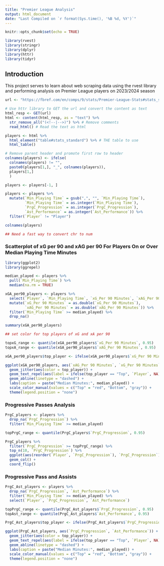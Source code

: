```yaml
---
title: "Premier League Analysis"
output: html_document
date: "Last Compiled on `r format(Sys.time(), '%B %d, %Y')`"
---
```


```r
knitr::opts_chunk$set(echo = TRUE)

library(rvest)
library(stringr)
library(dplyr)
library(httr)
library(tidyr)
```

## Introduction

This project serves to learn about web scraping data using the rvest library and performing analysis on Premier League players on 2023/2024 season

```r

url <- "https://fbref.com/en/comps/9/stats/Premier-League-Stats#stats_standard"

# Use httr library to GET the url and convert the content as text
html_resp <- GET(url)
html <- content(html_resp, as = "text") %>% 
  str_remove_all("(<!--|-->)") %>% # Remove comments
  read_html() # Read the text as html

players <- html %>% 
  html_element("table#stats_standard") %>% # THE table to use
  html_table()

# Remove parent header and promote first row to header
colnames(players) <- ifelse(
  colnames(players) != "",
  paste0(players[1,], "_", colnames(players)),
  players[1,]
  )

players <- players[-1, ]

players <- players %>%
  mutate(`Min_Playing Time` = gsub(",", "", `Min_Playing Time`),
         `Min_Playing Time` = as.integer(`Min_Playing Time`),
         `PrgC_Progression` = as.integer(`PrgC_Progression`),
         `Ast_Performance` = as.integer(`Ast_Performance`)) %>%
  filter(`Player` != "Player")

colnames(players)

## Need a fast way to convert chr to num
```

### Scatterplot of xG per 90 and xAG per 90 For Players On or Over Median Playing Time Minutes

```r

library(ggplot2)
library(ggrepel)

median_played <- players %>% 
  pull(`Min_Playing Time`) %>%
  median(na.rm = TRUE)

xGA_per90_players <- players %>%
  select(`Player`, `Min_Playing Time`, `xG_Per 90 Minutes`, `xAG_Per 90 Minutes`) %>%
  mutate(`xG_Per 90 Minutes` = as.double(`xG_Per 90 Minutes`),
         `xAG_Per 90 Minutes` = as.double(`xAG_Per 90 Minutes`)) %>%
  filter(`Min_Playing Time` >= median_played) %>%
  drop_na()

summary(xGA_per90_players)

## set color for top players of xG and xA per 90

topxG_range <- quantile(xGA_per90_players$`xG_Per 90 Minutes`, 0.95)
topxA_range <- quantile(xGA_per90_players$`xAG_Per 90 Minutes`, 0.95)

xGA_per90_players$top_player <- ifelse(xGA_per90_players$`xG_Per 90 Minutes` >= topxG_range & xGA_per90_players$`xAG_Per 90 Minutes` >= topxA_range, "Top", "Bottom")

ggplot(xGA_per90_players, aes(`xAG_Per 90 Minutes`, `xG_Per 90 Minutes`)) + 
  geom_jitter(aes(color = top_player)) +
  geom_text_repel(aes(label = ifelse(top_player == "Top", `Player`, NA)), vjust = 0.5, size = 3) +
  geom_abline(linetype = "dashed") +
  labs(caption = paste("Median Minutes:", median_played)) +
  scale_color_manual(values = c("Top" = "red", "Bottom", "gray")) +
  theme(legend.position = "none")


```

### Progressive Passes Analysis

```r

PrgC_players <- players %>% 
  drop_na(`PrgC_Progression`) %>%
  filter(`Min_Playing Time` >= median_played)

topPrgC_range <- quantile(PrgC_players$`PrgC_Progression`, 0.95)

PrgC_players %>%
  filter(`PrgC_Progression` >= topPrgC_range) %>%
  top_n(10, `PrgC_Progression`) %>%
  ggplot(aes(reorder(`Player`, `PrgC_Progression`), `PrgC_Progression`)) +
  geom_col() +
  coord_flip()


```

### Progressive Pass and Assists

```R

PrgC_Ast_players <- players %>% 
  drop_na(`PrgC_Progression`, `Ast_Performance`) %>%
  filter(`Min_Playing Time` >= median_played) %>%
  select(`Player`, `PrgC_Progression`, `Ast_Performance`)

topPrgC_range <- quantile(PrgC_Ast_players$`PrgC_Progression`, 0.95)
topAst_range <- quantile(PrgC_Ast_players$`Ast_Performance`, 0.95)

PrgC_Ast_players$top_player <- ifelse(PrgC_Ast_players$`PrgC_Progression` >= topPrgC_range & PrgC_Ast_players$`Ast_Performance` >= topAst_range, "Top", "Bottom")

ggplot(PrgC_Ast_players, aes(`PrgC_Progression`, `Ast_Performance`)) + 
  geom_jitter(aes(color = top_player)) +
  geom_text_repel(aes(label = ifelse(top_player == "Top", `Player`, NA)), vjust = 0.5, size = 3) +
  geom_abline(linetype = "dashed") +
  labs(caption = paste("Median Minutes:", median_played)) +
  scale_color_manual(values = c("Top" = "red", "Bottom", "gray")) +
  theme(legend.position = "none")

```